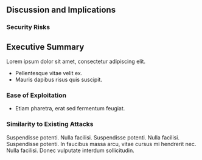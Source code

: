 ## Discussion and Implications {#sec-discussion}

### Security Risks {#sec-security-risks}

::: {.callout-warning appearance="simple"}
## Executive Summary

Lorem ipsum dolor sit amet, consectetur adipiscing elit.
:::

- Pellentesque vitae velit ex.
- Mauris dapibus risus quis suscipit.

### Ease of Exploitation {#sec-exploitation-ease}

- Etiam pharetra, erat sed fermentum feugiat.

### Similarity to Existing Attacks {#sec-existing-attacks}

Suspendisse potenti. Nulla facilisi.
Suspendisse potenti. Nulla facilisi.
Suspendisse potenti. In faucibus massa arcu, vitae cursus mi hendrerit nec. Nulla facilisi. Donec vulputate interdum sollicitudin.
